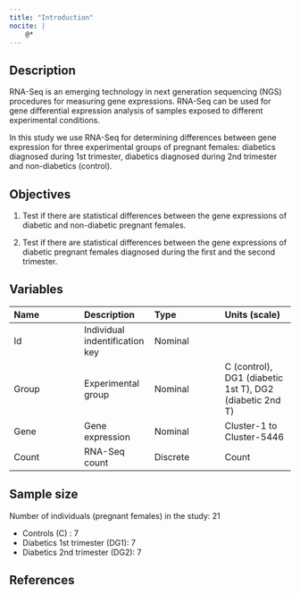 ```yaml
---
title: "Introduction"
nocite: |
    @*
---
```


<!-- ## Authors

- Eva de la Fuente Luelmo (eva.defuenteluelmo@ceu.es)
- Alfredo Sánchez Alberca (asalber@ceu.es) -->

## Description

RNA-Seq is an emerging technology in next generation sequencing (NGS) procedures for measuring gene expressions. RNA-Seq can be used for gene differential expression analysis of samples exposed to different experimental conditions. 

In this study we use RNA-Seq for determining differences between gene expression for three experimental groups of pregnant females: diabetics diagnosed during 1st trimester, diabetics diagnosed during 2nd trimester and non-diabetics (control).

## Objectives

1. Test if there are statistical differences between the gene expressions of diabetic and non-diabetic pregnant females. 

2. Test if there are statistical differences between the gene expressions of diabetic pregnant females diagnosed during the first and the second trimester.

## Variables

| Name | Description | Type | Units (scale) |
|:-|:-|:-|:-|
| Id | Individual indentification key | Nominal | |
| Group | Experimental group | Nominal | C (control), DG1 (diabetic 1st T), DG2 (diabetic 2nd T) |
| Gene | Gene expression | Nominal | Cluster-1 to Cluster-5446 |
| Count | RNA-Seq count | Discrete | Count | 

## Sample size

Number of individuals (pregnant females) in the study: 21

- Controls (C) : 7
- Diabetics 1st trimester (DG1): 7
- Diabetics 2nd trimester (DG2): 7

## References

::: {#refs}
:::